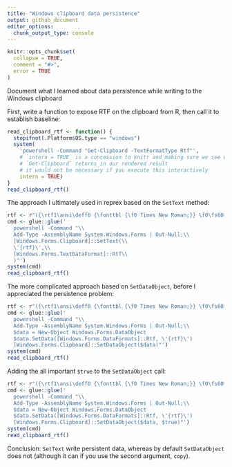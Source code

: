 ```yaml
---
title: "Windows clipboard data persistence"
output: github_document
editor_options: 
  chunk_output_type: console
---
```


```r
knitr::opts_chunk$set(
  collapse = TRUE,
  comment = "#>",
  error = TRUE
)
```

Document what I learned about data persistence while writing to the Windows clipboard

First, write a function to expose RTF on the clipboard from R, then call it to establish baseline:

```r
read_clipboard_rtf <- function() {
  stopifnot(.Platform$OS.type == "windows")
  system(
    'powershell -Command "Get-Clipboard -TextFormatType Rtf"',
    # `intern = TRUE` is a concession to knitr and making sure we see what
    # `Get-Clipboard` returns in our rendered result
    # it would not be necessary if you execute this interactively
    intern = TRUE)
}
read_clipboard_rtf()
```

The approach I ultimately used in reprex based on the `SetText` method:

```r
rtf <- r"({\rtf1\ansi\deff0 {\fonttbl {\f0 Times New Roman;}} \f0\fs60 Hello, World!})"
cmd <- glue::glue('
  powershell -Command "\\
  Add-Type -AssemblyName System.Windows.Forms | Out-Null;\\
  [Windows.Forms.Clipboard]::SetText(\\
  \'{rtf}\',\\
  [Windows.Forms.TextDataFormat]::Rtf\\
  )"')
system(cmd)
read_clipboard_rtf()
```

The more complicated approach based on `SetDataObject`, before I appreciated the persistence problem:

```r
rtf <- r"({\rtf1\ansi\deff0 {\fonttbl {\f0 Times New Roman;}} \f0\fs60 Hello, World!})"
cmd <- glue::glue('
  powershell -Command "\\
  Add-Type -AssemblyName System.Windows.Forms | Out-Null;\\
  $data = New-Object Windows.Forms.DataObject
  $data.SetData([Windows.Forms.DataFormats]::Rtf, \'{rtf}\')
  [Windows.Forms.Clipboard]::SetDataObject($data)"')
system(cmd)
read_clipboard_rtf()

```

Adding the all important `$true` to the `SetDataObject` call:

```r
rtf <- r"({\rtf1\ansi\deff0 {\fonttbl {\f0 Times New Roman;}} \f0\fs60 Hello, World!})"
cmd <- glue::glue('
  powershell -Command "\\
  Add-Type -AssemblyName System.Windows.Forms | Out-Null;\\
  $data = New-Object Windows.Forms.DataObject
  $data.SetData([Windows.Forms.DataFormats]::Rtf, \'{rtf}\')
  [Windows.Forms.Clipboard]::SetDataObject($data, $true)"')
system(cmd)
read_clipboard_rtf()

```

Conclusion: `SetText` write persistent data, whereas by default `SetDataObject` does not (although it can if you use the second argument, `copy`).
